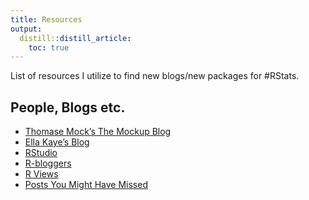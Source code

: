 ```yaml
---
title: Resources
output:
  distill::distill_article:
    toc: true
---
```


List of resources I utilize to find new blogs/new packages for #RStats.


## People, Blogs etc.

- [Thomase Mock's The Mockup Blog](https://themockup.blog/)
- [Ella Kaye's Blog](https://ellakaye.rbind.io/)
- [RStudio](https://blog.rstudio.org/)
- [R-bloggers](https://www.r-bloggers.com/)
- [R Views](https://rviews.rstudio.com/)
- [Posts You Might Have Missed](https://postsyoumighthavemissed.com/)


